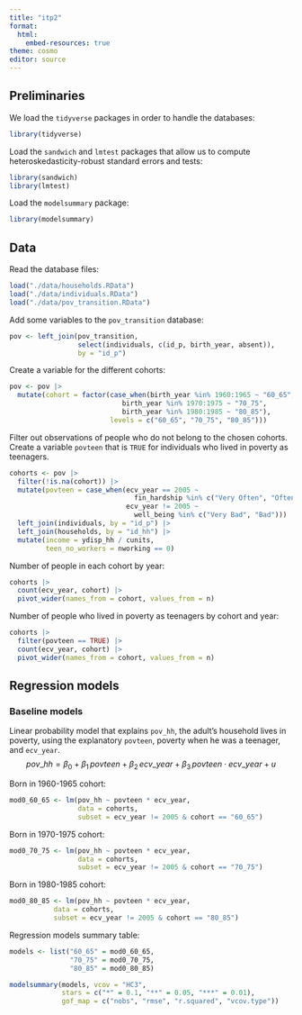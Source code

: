 ```yaml
---
title: "itp2"
format: 
  html:
    embed-resources: true
theme: cosmo
editor: source
---
```


## Preliminaries

We load the `tidyverse` packages in order to handle the databases:
```r
library(tidyverse)
```

Load the `sandwich` and `lmtest` packages that allow us to compute heteroskedasticity-robust standard errors and tests:
```r
library(sandwich)
library(lmtest)
```

Load the `modelsummary` package:
```r
library(modelsummary)
```


## Data

Read the database files:
```r
load("./data/households.RData")
load("./data/individuals.RData")
load("./data/pov_transition.RData")
```

Add some variables to the `pov_transition` database:
```r
pov <- left_join(pov_transition, 
                 select(individuals, c(id_p, birth_year, absent)),
                 by = "id_p") 
```

Create a variable for the different cohorts:
```r
pov <- pov |> 
  mutate(cohort = factor(case_when(birth_year %in% 1960:1965 ~ "60_65",
                            birth_year %in% 1970:1975 ~ "70_75",
                            birth_year %in% 1980:1985 ~ "80_85"),
                         levels = c("60_65", "70_75", "80_85")))
```

Filter out observations of people who do not belong to the chosen cohorts. Create a variable `povteen` that is `TRUE` for individuals who lived in poverty as teenagers.
```r
cohorts <- pov |>
  filter(!is.na(cohort)) |> 
  mutate(povteen = case_when(ecv_year == 2005 ~ 
                               fin_hardship %in% c("Very Often", "Often"),
                             ecv_year != 2005 ~
                               well_being %in% c("Very Bad", "Bad"))) |> 
  left_join(individuals, by = "id_p") |> 
  left_join(households, by = "id_hh") |> 
  mutate(income = ydisp_hh / cunits,
         teen_no_workers = nworking == 0)
```

Number of people in each cohort by year:
```r
cohorts |> 
  count(ecv_year, cohort) |> 
  pivot_wider(names_from = cohort, values_from = n)
```

Number of people who lived in poverty as teenagers by cohort and year:  
```r
cohorts |> 
  filter(povteen == TRUE) |> 
  count(ecv_year, cohort) |> 
  pivot_wider(names_from = cohort, values_from = n)
```

## Regression models

### Baseline models

Linear probability model that explains `pov_hh`, the adult's household lives in poverty, using the explanatory `povteen`, poverty when he was a teenager, and `ecv_year`.
$$
pov\_hh = \beta_0 + \beta_1\, povteen + \beta_2\, ecv\_year + \beta_3\, povteen \cdot ecv\_year + u
$$

Born in 1960-1965 cohort:
```r
mod0_60_65 <- lm(pov_hh ~ povteen * ecv_year, 
                 data = cohorts, 
                 subset = ecv_year != 2005 & cohort == "60_65")
```


Born in 1970-1975 cohort:
```r
mod0_70_75 <- lm(pov_hh ~ povteen * ecv_year, 
                 data = cohorts, 
                 subset = ecv_year != 2005 & cohort == "70_75")
```

Born in 1980-1985 cohort:
```r
mod0_80_85 <- lm(pov_hh ~ povteen * ecv_year, 
           data = cohorts, 
           subset = ecv_year != 2005 & cohort == "80_85")
```


Regression models summary table:
```r
models <- list("60_65" = mod0_60_65,
               "70_75" = mod0_70_75,
               "80_85" = mod0_80_85)

modelsummary(models, vcov = "HC3", 
             stars = c("*" = 0.1, "**" = 0.05, "***" = 0.01),
             gof_map = c("nobs", "rmse", "r.squared", "vcov.type"))
```

